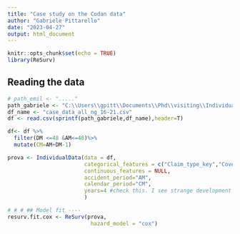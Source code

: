 ```yaml
---
title: "Case study on the Codan data"
author: "Gabriele Pittarello"
date: "2023-04-27"
output: html_document
---
```


```r
knitr::opts_chunk$set(echo = TRUE)
library(ReSurv)
```

## Reading the data 

```r
# path_emil <- "....."
path_gabriele <- "C:\\Users\\gpitt\\Documents\\Phd\\visiting\\Individual effects on reserving\\%s"
df_name <- "case_data_all_ng_16-21.csv"
df <- read.csv(sprintf(path_gabriele,df_name),header=T)
```


```r
df<- df %>%
  filter(DM <=48 &AM<=48)%>%
  mutate(CM=AM+DM-1)

prova <- IndividualData(data = df,
                        categorical_features = c("Claim_type_key","Cover_key"),
                        continuous_features = NULL,
                        accident_period="AM",
                        calendar_period="CM",
                        years=4 #check this. I see strange development periods
                        )
```

```r
# # # ## Model fit ----
resurv.fit.cox <- ReSurv(prova,
                          hazard_model = "cox")
```


